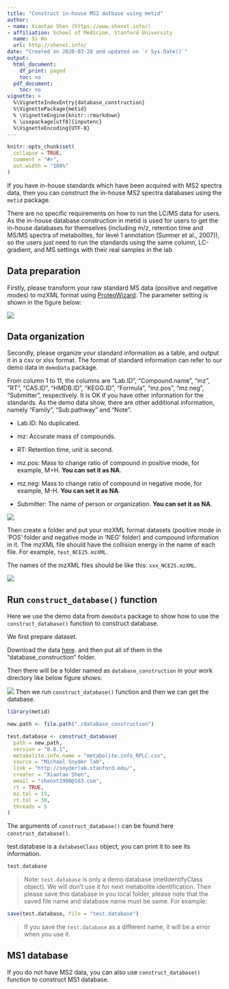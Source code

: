 ```yaml
---
title: "Construct in-house MS2 datbase using metid"
author:
- name: Xiaotao Shen (https://www.shenxt.info/)
- affiliation: School of Medicine, Stanford University
  name: Si Wu
  url: http://shenxt.info/
date: "Created on 2020-03-28 and updated on `r Sys.Date()`"
output:
  html_document:
    df_print: paged
    toc: no
  pdf_document:
    toc: no
vignette: >
  %\VignetteIndexEntry{database_construction}
  %\VignettePackage{metid}
  % \VignetteEngine{knitr::rmarkdown}
  % \usepackage[utf8]{inputenc}
  %\VignetteEncoding{UTF-8}
---
```


```r
knitr::opts_chunk$set(
  collapse = TRUE,
  comment = "#>", 
  out.width = "100%"
)
```

If you have in-house standards which have been acquired with MS2 spectra data, then you can construct the in-house MS2 spectra databases using the `metid` package. 

There are no specific requirements on how to run the LC/MS data for users. As the in-house database construction in metid is used for users to get the in-house databases for themselves (including m/z, retention time and MS/MS spectra of metabolites, for level 1 annotation (Sumner et al., 2007)), so the users just need to run the standards using the same column, LC-gradient, and MS settings with  their real samples in the lab

## **Data preparation**

Firstly, please transform your raw standard MS data (positive and negative modes) to mzXML format using [ProteoWizard](http://proteowizard.sourceforge.net/). The parameter setting is shown in the figure below:

![](../man/figures/parameter_setting_MS_conventer.png)

## **Data organization**

Secondly, please organize your standard information as a table, and output it in a csv or xlsx format. The format of standard information can refer to our demo data in `demoData` package. 

From column 1 to 11, the columns are "Lab.ID", "Compound.name", "mz", "RT", "CAS.ID", "HMDB.ID", "KEGG.ID", "Formula", "mz.pos", "mz.neg", "Submitter", respectively. It is OK if you have other information for the standards. As the demo data show, there are other additional information, namely "Family", "Sub.pathway" and "Note".

- Lab.ID: No duplicated. 

- mz: Accurate mass of compounds.

- RT: Retention time, unit is second.

- mz.pos: Mass to change ratio of compound in positive mode, for example, M+H. **You can set it as NA**.

- mz.neg: Mass to change ratio of compound in negative mode, for example, M-H. **You can set it as NA**.

- Submitter: The name of person or organization. **You can set it as NA**.

![](../man/figures/compound_information.PNG)

Then create a folder and put your mzXML format datasets (positive mode in 'POS' folder and negative mode in 'NEG' folder) and compound information in it. The mzXML file should have the collision energy in the name of each file. For example, `test_NCE25.mzXML`.

The names of the mzXML files should be like this: `xxx_NCE25.mzXML`.

![](../man/figures/database_construction.png)

## **Run `construct_database()` function**

Here we use the demo data from `demoData` package to show how to use the `construct_database()` function
to construct database.

We first prepare dataset.

Download the data [here](https://github.com/jaspershen/demoData/tree/master/inst/database_construction). and then put all of them in the "database_construction" folder.

Then there will be a folder named as `database_construction` in your work directory like below figure shows:

![](../man/figures/Screen Shot 2021-02-26 at 9.22.52 PM.png)
Then we run `construct_database()` function and then we can get the database.
```r
library(metid)

new.path <- file.path("./database_construction")

test.database <- construct_database(
  path = new.path,
  version = "0.0.1",
  metabolite.info.name = "metabolite.info_RPLC.csv",
  source = "Michael Snyder lab",
  link = "http://snyderlab.stanford.edu/",
  creater = "Xiaotao Shen",
  email = "shenxt1990@163.com",
  rt = TRUE,
  mz.tol = 15,
  rt.tol = 30,
  threads = 5
)
```

The arguments of `construct_database()` can be found here `construct_database()`.

test.database is a `databaseClass` object, you can print it to see its information.

```r
test.database
```

> Note:
`test.database` is only a demo database (metIdentifyClass object). We will don't use it for next metabolite identification. Then please save this database in you local folder, please note that the saved file name and database name must be same. For example:

```r
save(test.database, file = "test.database")
```

> If you save the `test.database` as a different name, it will be a error when you use it.


## MS1 database

If you do not have MS2 data, you can also use `construct_database()` function to construct MS1 database. 
